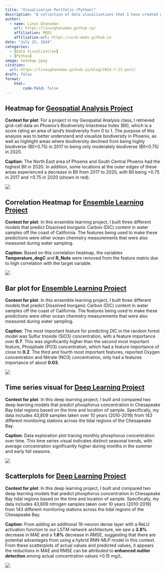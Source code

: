 ```yaml
---
title: "Visualization Portfolio (Python)"
description: "A collection of data visualizations that I have created using the Python programming language."
author: 
  - name: Linus Ghanadan
    url: https://linusghanadan.github.io/
    affiliation: MEDS
    affiliation-url: https://ucsb-meds.github.io
date: "July 23, 2024"
categories:
  - [Data Visualization]
  - [Python]
image: heatmap.jpeg
citation:
  url: https://linusghanadan.github.io/blog/2024-7-23-post/
draft: false
format:
    html:
        code-fold: false
---
```


## Heatmap for [Geospatial Analysis Project](https://linusghanadan.github.io/blog/2023-12-13-post/phoenix_biodiversity.html)

**Context for plot**: For a project in my Geospatial Analysis class, I retrieved grid-cell data on Phoenix's Biodiversity Intactness Index (BII), which is a score rating an area of land's biodiversity from 0 to 1. The purpose of this analysis was to better understand and visualize biodiversity in Phoenix, as well as highlight areas where biodiversity declined from being highly biodiverse (BII>0.75) in 2017 to being only moderately biodiverse (BII<0.75) in 2020.

**Caption**: The North East area of Phoenix and South Central Phoenix had the highest BII in 2020. In addition, some locations at the outer edges of these areas experienced a decrease in BII from 2017 to 2020, with BII being >0.75 in 2017 and <0.75 in 2020 (shown in red).

![](phoenix_biodiversity.jpeg)

## Correlation Heatmap for [Ensemble Learning Project](https://linusghanadan.github.io/blog/2024-4-3-post/dic-ml-models.html)

**Context for plot**: In this ensemble learning project, I built three different models that predict Dissolved Inorganic Carbon (DIC) content in water samples off the coast of California. The features being used to make these predictions were other ocean chemistry measurements that were also measured during water sampling.

**Caption**: Based on this correlation heatmap, the variables **Temperature_degC** and **R_Nuts** were removed from the feature matrix due to high correlation with the target variable.

![](heatmap.jpeg)

## Bar plot for [Ensemble Learning Project](https://linusghanadan.github.io/blog/2024-4-3-post/dic-ml-models.html)

**Context for plot**: In this ensemble learning project, I built three different models that predict Dissolved Inorganic Carbon (DIC) content in water samples off the coast of California. The features being used to make these predictions were other ocean chemistry measurements that were also measured during water sampling.

**Caption**: The most important feature for predicting DIC in the random forest model was Sulfur trioxide (SiO3) concentration, with a feature importance over **0.7**. This was significantly higher than the second most important feature, Phosphate (PO3) concentration, which had a feature importance of close to **0.2**. The third and fourth most important features, reported Oxygen concentration and Nitrate (NO3) concentration, only had a features importance of about **0.03**.

![](screenshot-4.jpeg)

## Time series visual for [Deep Learning Project](https://linusghanadan.github.io/blog/2024-7-16-post/ml_chesapeakebay.html)

**Context for plot**: In this deep learning project, I built and compared two deep learning models that predict phosphorus concentration in Chesapeake Bay tidal regions based on the time and location of sample. Specifically, my data includes 43,809 samples taken over 10 years (2010-2019) from 143 different monitoring stations across the tidal regions of the Chesapeake Bay.

**Caption**: Data exploration plot tracing monthly phosphorus concentration over time. This time series visual indicates distinct seasonal trends, with average concentration significantly higher during months in the summer and early fall seasons.

![](time-series.jpeg)

## Scatterplots for [Deep Learning Project](https://linusghanadan.github.io/blog/2024-7-16-post/ml_chesapeakebay.html)

**Context for plot**: In this deep learning project, I built and compared two deep learning models that predict phosphorus concentration in Chesapeake Bay tidal regions based on the time and location of sample. Specifically, my data includes 43,809 nitrogen samples taken over 10 years (2010-2019) from 143 different monitoring stations across the tidal regions of the Chesapeake Bay.

**Caption**: From adding an additional 16-neuron dense layer with a ReLU activation function to our LSTM network architecture, we saw a **3.8%** decrease in MAE and a **1.6%** decrease in RMSE, suggesting that there are potential advantages from using a hybrid RNN-MLP model in this context. From these scatterplots of actual values and predicted values, it appears the reductions in MAE and RMSE can be attributed to **enhanced outlier detection** among actual concentration values >0.15 mg/L.

![](deep-learning.jpeg)